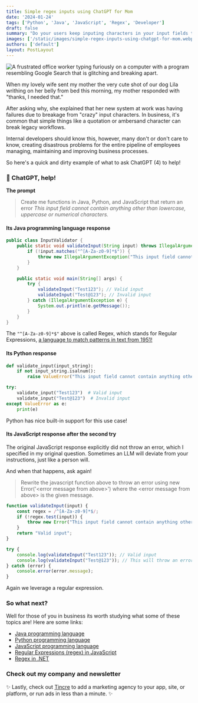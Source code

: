 ```yaml
---
title: Simple regex inputs using ChatGPT for Mom
date: '2024-01-24'
tags: ['Python', 'Java', 'JavaScript', 'Regex', 'Developer']
draft: false
summary: "Do your users keep inputing characters in your input fields that cause failures? Do your developers fail to understand the basic domain requirements of these input fields? Learn how to ask ChatGPT for help!"
images: ['/static/images/simple-regex-inputs-using-chatgpt-for-mom.webp']
authors: ['default']
layout: PostLayout
---
```


<Image
  className="rounded-md shadow-md"
  src="/static/images/simple-regex-inputs-using-chatgpt-for-mom.webp"
  alt="A frustrated office worker typing furiously on a computer with a program resembling Google Search that is glitching and breaking apart."
  height={720}
  width={1260}
/>

When my lovely wife sent my mother the very cute shot of our dog Lila writhing on her belly from bed this morning, my mother responded with "thanks, I needed that." 

After asking why, she explained that her new system at work was having failures due to breakage from "crazy" input characters. In business, it's common that simple things like a quotation or ambersand character can break legacy workflows. 

Internal developers should know this, however, many don't or don't care to know, creating disastrous problems for the entire pipeline of employees managing, maintaining and improving business processes.

So here's a quick and dirty example of what to ask ChatGPT (4) to help!

### 👋 ChatGPT, help!

**The prompt**

> Create me functions in Java, Python, and JavaScript that return an error _This input field cannot contain anything other than lowercase, uppercase or numerical characters._

#### Its Java programming language response

```java
public class InputValidator {
    public static void validateInput(String input) throws IllegalArgumentException {
        if (!input.matches("^[A-Za-z0-9]*$")) {
            throw new IllegalArgumentException("This input field cannot contain anything other than lowercase, uppercase or numerical characters.");
        }
    }

    public static void main(String[] args) {
        try {
            validateInput("Test123"); // Valid input
            validateInput("Test@123"); // Invalid input
        } catch (IllegalArgumentException e) {
            System.out.println(e.getMessage());
        }
    }
}
```

The `"^[A-Za-z0-9]*$"` above is called Regex, which stands for Regular Expressions, [a language to match patterns in text from 1951!](https://en.wikipedia.org/wiki/Regular_expression)

#### Its Python response

```python
def validate_input(input_string):
    if not input_string.isalnum():
        raise ValueError("This input field cannot contain anything other than lowercase, uppercase or numerical characters.")

try:
    validate_input("Test123")  # Valid input
    validate_input("Test@123")  # Invalid input
except ValueError as e:
    print(e)
```

Python has nice built-in support for this use case! 

#### Its JavaScript response after the second try

The original JavaScript response explicitly did not throw an error, which I 
specified in my original question. Sometimes an LLM will deviate from your
instructions, just like a person will. 

And when that happens, ask again!

> Rewrite the javascript function above to throw an error using new Error('\<error message from above\>') where the \<error message from above\> is the given message. 

```js
function validateInput(input) {
    const regex = /^[A-Za-z0-9]*$/;
    if (!regex.test(input)) {
        throw new Error("This input field cannot contain anything other than lowercase, uppercase or numerical characters.");
    }
    return "Valid input";
}

try {
    console.log(validateInput("Test123")); // Valid input
    console.log(validateInput("Test@123")); // This will throw an error
} catch (error) {
    console.error(error.message);
}
```
Again we leverage a regular expression.

### So what next?

Well for those of you in business its worth studying what some of these
topics are! Here are some links:

- [Java programming language](https://en.wikipedia.org/wiki/Java_(programming_language))
- [Python programming language](https://en.wikipedia.org/wiki/Python_(programming_language))
- [JavaScript programming language](https://www.semrush.com/blog/javascript/)
- [Regular Expressions (regex) in JavaScript](https://developer.mozilla.org/en-US/docs/Web/JavaScript/Guide/Regular_expressions)
- [Regex in .NET](https://learn.microsoft.com/en-us/dotnet/standard/base-types/regular-expression-language-quick-reference)

### Check out my company and newsletter


✨ Lastly, check out [Tincre](https://tincre.com/) to add a marketing
agency to your app, site, or platform, or run ads in less than a minute. ✨

<BlogNewsletterForm />


